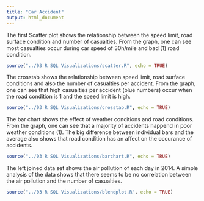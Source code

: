 ```yaml
---
title: "Car Accident"
output: html_document
---
```

The first Scatter plot shows the relationship between the speed limit, road surface condition and number of casualties. From the graph, one can see most casualties occur during car speed of 30h/mile and bad (1) road condition.
```r
source("../03 R SQL Visualizations/scatter.R", echo = TRUE)
```

The crosstab shows the relationship between speed limit, road surface conditions and also the number of casualties per accident. From the graph, one can see that high casualties per accident (blue numbers) occur when the road condition is 1 and the speed limit is high.
```r
source("../03 R SQL Visualizations/crosstab.R", echo = TRUE)
```

The bar chart shows the effect of weather conditions and road conditions. From the graph, one can see that a majority of accidents happend in poor weather conditions (1). The big difference between individual bars and the average also shows that road condition has an affect on the occurance of accidents.
```r
source("../03 R SQL Visualizations/barchart.R", echo = TRUE)
```

The left joined data set shows the air pollution of each day in 2014. A simple analysis of the data shows that there seems to be no correlation between the air pollution and the number of casualties.
```r
source("../03 R SQL Visualizations/blendplot.R", echo = TRUE)
```